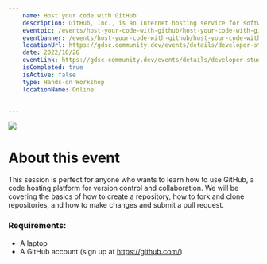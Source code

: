 ```yaml
---
    name: Host your code with GitHub
    description: GitHub, Inc., is an Internet hosting service for software development and version control using Git.
    eventpic: /events/host-your-code-with-github/host-your-code-with-github.png
    eventbanner: /events/host-your-code-with-github/host-your-code-with-github-banner.png
    locationUrl: https://gdsc.community.dev/events/details/developer-student-clubs-jis-university-kolkata-presents-host-your-code-with-github/
    date: 2022/10/26
    eventLink: https://gdsc.community.dev/events/details/developer-student-clubs-jis-university-kolkata-presents-host-your-code-with-github/
    isCompleted: true
    isActive: false
    type: Hands-on Workshop
    locationName: Online


---
```


<Image
  src="/events/host-your-code-with-github/host-your-code-with-github-banner.png"
  width={1920}
  height={620}
  className="rounded-xl"
/>

# About this event

This session is perfect for anyone who wants to learn how to use GitHub, a code hosting platform for version control and collaboration. We will be covering the basics of how to create a repository, how to fork and clone repositories, and how to make changes and submit a pull request.

### Requirements:

- A laptop
- A GitHub account (sign up at https://github.com/)
